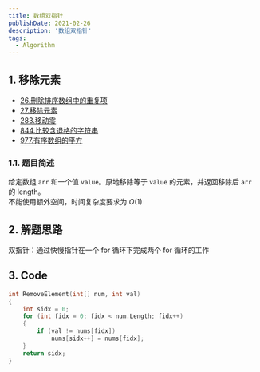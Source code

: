 ```yaml
---
title: 数组双指针
publishDate: 2021-02-26
description: '数组双指针'
tags:
  - Algorithm
---
```


## 1. 移除元素

- [26.删除排序数组中的重复项](https://leetcode.cn/problems/remove-duplicates-from-sorted-array/)
- [27.移除元素](https://leetcode.cn/problems/remove-element/)
- [283.移动零](https://leetcode.cn/problems/move-zeroes/)
- [844.比较含退格的字符串](https://leetcode.cn/problems/backspace-string-compare/)
- [977.有序数组的平方](https://leetcode.cn/problems/squares-of-a-sorted-array/)

### 1.1. 题目简述

给定数组 `arr` 和一个值 `value`。原地移除等于 `value` 的元素，并返回移除后 `arr` 的 length。  
不能使用额外空间，时间复杂度要求为 $O(1)$

## 2. 解题思路

双指针：通过快慢指针在一个 for 循环下完成两个 for 循环的工作

## 3. Code

```cpp
int RemoveElement(int[] num, int val)
{
	int sidx = 0;
	for (int fidx = 0; fidx < num.Length; fidx++)
	{
		if (val != nums[fidx])
			nums[sidx++] = nums[fidx];
	}
	return sidx;
}
```
